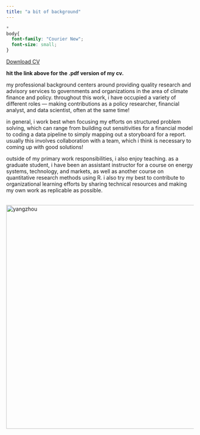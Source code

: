 ```yaml
---
title: "a bit of background"
---
```


```css
*
body{
  font-family: "Courier New";
  font-size: small;
}
```

<a href="files/NeilChin_CV.pdf" class="download" title="Download CV as PDF">Download CV</a>			

**hit the link above for the .pdf version of my cv.**

my professional background centers around providing quality research and advisory services to governments and organizations in the area of climate finance and policy. throughout this work, i have occupied a variety of different roles — making contributions as a policy researcher, financial analyst, and data scientist, often at the same time!

in general, i work best when focusing my efforts on structured problem solving, which can range from building out sensitivities for a financial model to coding a data pipeline to simply mapping out a storyboard for a report. usually this involves collaboration with a team, which i think is necessary to coming up with good solutions!

outside of my primary work responsibilities, i also enjoy teaching. as a graduate student, i have been an assistant instructor for a course on energy systems, technology, and markets, as well as another course on quantitative research methods using R. i also try my best to contribute to organizational learning efforts by sharing technical resources and making my own work as replicable as possible.

<br/>
<img src="pictures/yangzhou.jpg" alt="yangzhou" width="600"/>

